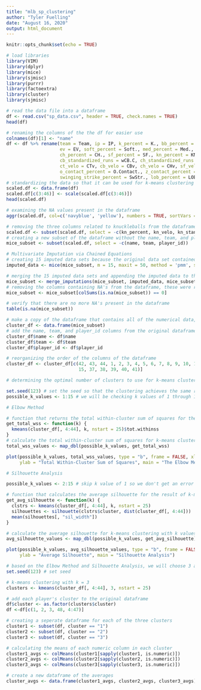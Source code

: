 ---
title: "mlb_sp_clustering"
author: "Tyler Fuelling"
date: "August 16, 2020"
output: html_document
---

```{r setup, include=FALSE}
knitr::opts_chunk$set(echo = TRUE)

# load libraries
library(VIM)
library(dplyr)
library(mice)
library(sjmisc)
library(purrr)
library(factoextra)
library(cluster)
library(sjmisc)
```

```{r}
# read the data file into a dataframe
df <- read.csv("sp_data.csv", header = TRUE, check.names = TRUE)
head(df)
```
``` {r}
# renaming the columns of the the df for easier use
colnames(df)[1] <- "name"
df <- df %>% rename(team = Team, ip = IP, k_percent = K., bb_percent = BB., babip = BABIP, gb_percent = GB., ld_percent = LD., fb_percent = FB.,iffb_percent = IFFB.,
                    ev = EV, soft_percent = Soft., med_percent = Med., hard_percent = Hard., fa_percent = FB..1, sl_percent = SL., ct_percent = CT., cb_percent = CB.,
                    ch_percent = CH., sf_percent = SF., kn_percent = KN., fa_standardized_runs = wFB.C, sl_standardized_runs = wSL.C, ct_standardized_runs = wCT.C,
                    cb_standardized_runs = wCB.C, ch_standardized_runs = wCH.C, sf_standardized_runs = wSF.C, kn_standardized_runs = wKN.C, fa_velo = FBv, sl_velo = SLv,
                    ct_velo = CTv, cb_velo = CBv, ch_velo = CHv, sf_velo = SFv, kn_velo = KNv, o_swing_percent = O.Swing., z_swing_percent = Z.Swing., swing_percent = Swing.,
                    o_contact_percent = O.Contact., z_contact_percent = Z.Contact., contact_percent = Contact., zone_percent = Zone., first_strike_percent = F.Strike.,
                    swinging_strike_percent = SwStr., lob_percent = LOB., pace = Pace, player_id = playerid)
# standardizing the data so that it can be used for k-means clustering
scaled.df <- data.frame(df)
scaled.df[c(3:46)] <- scale(scaled.df[c(3:46)])
head(scaled.df)
```

``` {r}
# examining the NA values present in the dataframe
aggr(scaled.df, col=c('navyblue', 'yellow'), numbers = TRUE, sortVars = TRUE, labels = names(scaled.df), cex.axis = .7, gap = 3, ylab = c("Missing Data", "Pattern"))
```
``` {r}
# removing the three columns related to knuckleballs from the dataframe - none of the starting pitchers had a knuckleball percentage above 0%
scaled.df <- subset(scaled.df, select = -c(kn_percent, kn_velo, kn_standardized_runs))
# creating a new subset of the dataframe without the name, team, and player id columns to be used for multivariate imputation (MICE package)
mice_subset <- subset(scaled.df, select = -c(name, team, player_id))

# Multivariate Imputation via Chained Equations
# creating 15 imputed data sets because the original data set contained about 15% NA's, max iterations of 50, using "predictive mean matching"
imputed_data <- mice(mice_subset, m = 15, maxit = 50, method = 'pmm', seed = 123)

# merging the 15 imputed data sets and appending the imputed data to the mice_subset dataframe
mice_subset <- merge_imputations(mice_subset, imputed_data, mice_subset)
# removing the columns containing NA's from the dataframe, these were replaced with the imputed data 
mice_subset <- mice_subset[colSums(is.na(mice_subset)) == 0]

# verify that there are no more NA's present in the dataframe 
table(is.na(mice_subset))
```

```{r}
# make a copy of the dataframe that contains all of the numerical data, including all of the imputed data
cluster_df <- data.frame(mice_subset)
# add the name, team, and player_id columns from the original dataframe to this dataframe that contains all of the data
cluster_df$name <- df$name
cluster_df$team <- df$team
cluster_df$player_id <- df$player_id

# reorganizing the order of the columns of the dataframe
cluster_df <- cluster_df[c(42, 43, 44, 1, 2, 3, 4, 5, 6, 7, 8, 9, 10, 11, 12, 16, 17, 18, 19, 20, 21, 22, 23, 24, 25, 26, 13, 27, 28, 29, 30, 31, 14, 32, 33, 34, 35, 36,
                           15, 37, 38, 39, 40, 41)]
```

``` {r}
# determining the optimal number of clusters to use for k-means clustering

set.seed(123) # set the seed so that the clustering achieves the same result each time it is run
possible_k_values <- 1:15 # we will be checking k values of 1 through 15

# Elbow Method

# function that returns the total within-cluster sum of squares for the result of k-means clustering with k clusters
get_total_wss <- function(k) {
  kmeans(cluster_df[, 4:44], k, nstart = 25)$tot.withinss
}
# calculate the total within-cluster sum of squares for k-means clustering with k values of 1 through 15
total_wss_values <- map_dbl(possible_k_values, get_total_wss)

plot(possible_k_values, total_wss_values, type = "b", frame = FALSE, xlab= "Number of Clusters - K",
     ylab = "Total Within-Cluster Sum of Squares", main = "The Elbow Method")

# Silhouette Analysis

possible_k_values <- 2:15 # skip k value of 1 so we don't get an error when calculating average silhouettes

# function that calculates the average silhouette for the result of k-means clustering with k clusters
get_avg_silhouette <- function(k) {
  clstrs <- kmeans(cluster_df[, 4:44], k, nstart = 25)
  silhouettes <- silhouette(clstrs$cluster, dist(cluster_df[, 4:44]))
  mean(silhouettes[, "sil_width"])
}

# calculate the average silhouette for k-means clustering with k values of 1 through 15
avg_silhouette_values <- map_dbl(possible_k_values, get_avg_silhouette)

plot(possible_k_values, avg_silhouette_values, type = "b", frame = FALSE, xlab= "Number of Clusters - K",
     ylab = "Average Silhouette", main = "Silhouette Analysis")

```

``` {r}
# based on the Elbow Method and Silhouette Analysis, we will choose 3 as our value of k for k-means clustering
set.seed(123) # set seed

# k-means clustering with k = 3
clusters <- kmeans(cluster_df[, 4:44], 3, nstart = 25)

# add each player's cluster to the original dataframe
df$cluster <- as.factor(clusters$cluster)
df <-df[c(1, 2, 3, 48, 4:47)]
```

``` {r}
# creating a seperate dataframe for each of the three clusters
cluster1 <- subset(df, cluster == "1")
cluster2 <- subset(df, cluster == "2")
cluster3 <- subset(df, cluster == "3")

# calculating the means of each numeric column in each cluster
cluster1_avgs <- colMeans(cluster1[sapply(cluster1, is.numeric)])
cluster2_avgs <- colMeans(cluster2[sapply(cluster2, is.numeric)]) 
cluster3_avgs <- colMeans(cluster3[sapply(cluster3, is.numeric)])

# create a new dataframe of the averages
cluster_avgs <- data.frame(cluster1_avgs, cluster2_avgs, cluster3_avgs)
```
